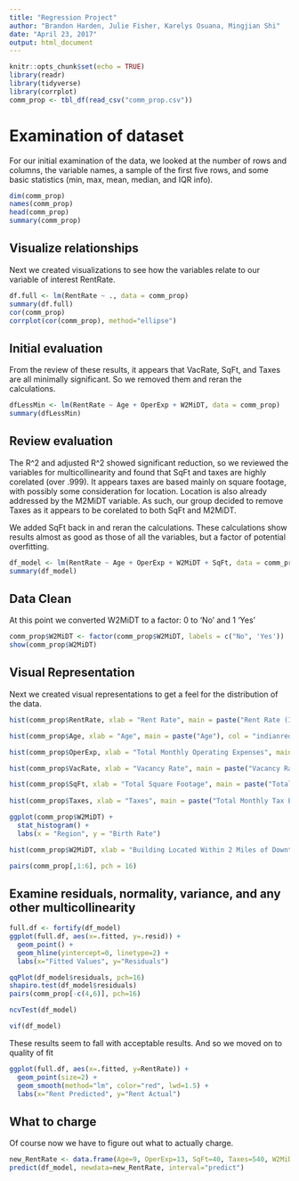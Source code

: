 ```yaml
---
title: "Regression Project"
author: "Brandon Harden, Julie Fisher, Karelys Osuana, Mingjian Shi"
date: "April 23, 2017"
output: html_document
---
```


```r
knitr::opts_chunk$set(echo = TRUE)
library(readr)
library(tidyverse)
library(corrplot)
comm_prop <- tbl_df(read_csv("comm_prop.csv"))
```

# Examination of dataset

For our initial examination of the data, we looked at the number of rows and columns, the variable names, a sample of the first five rows, and some basic statistics (min, max, mean, median, and IQR info).


```r
dim(comm_prop)
names(comm_prop)
head(comm_prop)
summary(comm_prop)
```
## Visualize relationships

Next we created visualizations to see how the variables relate to our variable of interest RentRate.

```r
df.full <- lm(RentRate ~ ., data = comm_prop)
summary(df.full)
cor(comm_prop)
corrplot(cor(comm_prop), method="ellipse")
```
## Initial evaluation

From the review of these results, it appears that VacRate, SqFt, and Taxes are all minimally significant. So we removed them and reran the calculations.
```r
dfLessMin <- lm(RentRate ~ Age + OperExp + W2MiDT, data = comm_prop)
summary(dfLessMin)
```
## Review evaluation

The R^2 and adjusted R^2 showed significant reduction, so we reviewed the variables for multicollinearity and found that SqFt and taxes are highly corelated (over .999). It appears taxes are based mainly on square footage, with possibly some consideration for location. Location is also already addressed by the M2MiDT variable. As such, our group decided to remove Taxes as it appears to be corelated to both SqFt and M2MiDT.

We added SqFt back in and reran the calculations. These calculations show results almost as good as those of all the variables, but a factor of potential overfitting.
```r
df_model <- lm(RentRate ~ Age + OperExp + W2MiDT + SqFt, data = comm_prop)
summary(df_model)
```
## Data Clean
At this point we converted W2MiDT to a factor: 0 to 'No' and 1 'Yes'

```r
comm_prop$W2MiDT <- factor(comm_prop$W2MiDT, labels = c("No", 'Yes'))
show(comm_prop$W2MiDT)
```
## Visual Representation

Next we created visual representations to get a feel for the distribution of the data.

```r
hist(comm_prop$RentRate, xlab = "Rent Rate", main = paste("Rent Rate (In Thousands)"), col = "indianred")

hist(comm_prop$Age, xlab = "Age", main = paste("Age"), col = "indianred")

hist(comm_prop$OperExp, xlab = "Total Monthly Operating Expenses", main = paste("Total Monthly Operating Expenses (In Thousands)"), col = "indianred")

hist(comm_prop$VacRate, xlab = "Vacancy Rate", main = paste("Vacancy Rate"), col = "indianred")

hist(comm_prop$SqFt, xlab = "Total Square Footage", main = paste("Total Square Footage"), col = "indianred") 
  
hist(comm_prop$Taxes, xlab = "Taxes", main = paste("Total Monthly Tax Expense (In Thousands)"), col = "indianred")

ggplot(comm_prop$W2MiDT) +
  stat_histogram() +
  labs(x = "Region", y = "Birth Rate")

hist(comm_prop$W2MiDT, xlab = "Building Located Within 2 Miles of Downtown", main = paste("Location"), col = "indianred")

pairs(comm_prop[,1:6], pch = 16)
```
## Examine residuals, normality, variance, and any other multicollinearity
```r
full.df <- fortify(df_model)
ggplot(full.df, aes(x=.fitted, y=.resid)) +
  geom_point() +
  geom_hline(yintercept=0, linetype=2) +
  labs(x="Fitted Values", y="Residuals")

qqPlot(df_model$residuals, pch=16)
shapiro.test(df_model$residuals)
pairs(comm_prop[-c(4,6)], pch=16)

ncvTest(df_model)

vif(df_model)
```
These results seem to fall with acceptable results. And so we moved on to quality of fit
```r
ggplot(full.df, aes(x=.fitted, y=RentRate)) +
  geom_point(size=2) +
  geom_smooth(method="lm", color="red", lwd=1.5) +
  labs(x="Rent Predicted", y="Rent Actual")
```
## What to charge

Of course now we have to figure out what to actually charge.
```r
new_RentRate <- data.frame(Age=9, OperExp=13, SqFt=40, Taxes=540, W2MiDT='No')
predict(df_model, newdata=new_RentRate, interval="predict")
```
